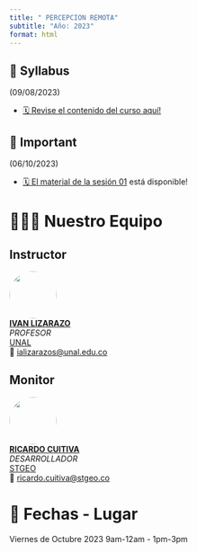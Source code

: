 ```yaml
---
title: " PERCEPCION REMOTA"
subtitle: "Año: 2023"
format: html
---
```


::: {.callout-important collapse=false}
## 📢 Syllabus

(09/08/2023)

- [🗓️ Revise el contenido del curso aquí!](/2023/syllabus.qmd)

:::

::: {.callout-note collapse=false}
## 📢 Important

(06/10/2023)

- [🗓️ El material de la sesión 01](/2023/sesiones/sesion01/page.qmd) está disponible!

:::


# 🧑🏻‍🏫 Nuestro Equipo

::: {.panel-tabset}
## Instructor


![](/figures/people/ials.png){fig-align="left" fig-alt="Photo of IVAN LIZARAZO" style="object-fit: cover;width:6em;height:6em;border-radius: 50%;"}  
**[IVAN LIZARAZO](#)** <br/>
_PROFESOR_ <br/>
[UNAL](#)</a><br/>
📧 [ializarazos@unal.edu.co](mailto:)


## Monitor

![](/figures/people/rcb.png){fig-align="left" fig-alt="Photo of RICARDO CUITIVA" style="object-fit: cover;width:6em;height:6em;border-radius: 50%;"}  
**[RICARDO CUITIVA](#)** <br/>
_DESARROLLADOR_ <br/>
[STGEO](#)</a><br/>
📧 [ricardo.cuitiva@stgeo.co](mailto:)

:::

# 📍 Fechas - Lugar

Viernes de Octubre 2023
9am-12am - 1pm-3pm

